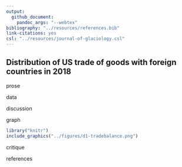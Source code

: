```yaml
---
output: 
  github_document: 
    pandoc_args: "--webtex"
bibliography: "../resources/references.bib"
link-citations: yes
csl: "../resources/journal-of-glaciology.csl"
---
```


## Distribution of US trade of goods with foreign countries in 2018 

prose

data

discussion 

graph

```r
library("knitr")
include_graphics("../figures/d1-tradebalance.png")
```

critique 

references

